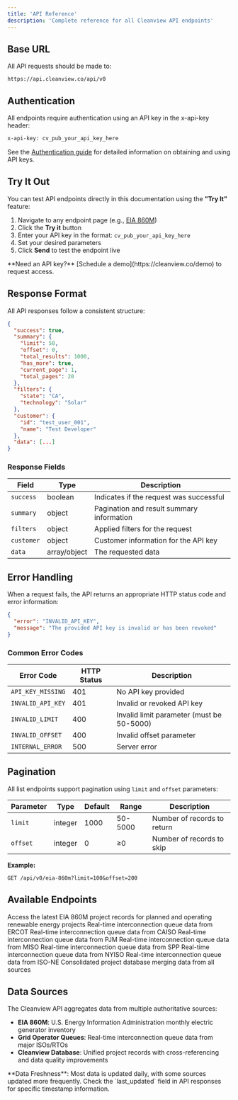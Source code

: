 ```yaml
---
title: 'API Reference'
description: 'Complete reference for all Cleanview API endpoints'
---
```


## Base URL

All API requests should be made to:
```
https://api.cleanview.co/api/v0
```

## Authentication

All endpoints require authentication using an API key in the x-api-key header:

```bash
x-api-key: cv_pub_your_api_key_here
```

See the [Authentication guide](/authentication) for detailed information on obtaining and using API keys.

## Try It Out

You can test API endpoints directly in this documentation using the **"Try It"** feature:

1. Navigate to any endpoint page (e.g., [EIA 860M](/api-reference/endpoint/eia-860m))
2. Click the **Try it** button
3. Enter your API key in the format: `cv_pub_your_api_key_here`
4. Set your desired parameters
5. Click **Send** to test the endpoint live

<Tip>
**Need an API key?** [Schedule a demo](https://cleanview.co/demo) to request access.
</Tip>

## Response Format

All API responses follow a consistent structure:

```json
{
  "success": true,
  "summary": {
    "limit": 50,
    "offset": 0,
    "total_results": 1000,
    "has_more": true,
    "current_page": 1,
    "total_pages": 20
  },
  "filters": {
    "state": "CA",
    "technology": "Solar"
  },
  "customer": {
    "id": "test_user_001",
    "name": "Test Developer"
  },
  "data": [...]
}
```

### Response Fields

| Field | Type | Description |
|-------|------|-------------|
| `success` | boolean | Indicates if the request was successful |
| `summary` | object | Pagination and result summary information |
| `filters` | object | Applied filters for the request |
| `customer` | object | Customer information for the API key |
| `data` | array/object | The requested data |

## Error Handling

When a request fails, the API returns an appropriate HTTP status code and error information:

```json
{
  "error": "INVALID_API_KEY",
  "message": "The provided API key is invalid or has been revoked"
}
```

### Common Error Codes

| Error Code | HTTP Status | Description |
|------------|-------------|------------- |
| `API_KEY_MISSING` | 401 | No API key provided |
| `INVALID_API_KEY` | 401 | Invalid or revoked API key |
| `INVALID_LIMIT` | 400 | Invalid limit parameter (must be 50-5000) |
| `INVALID_OFFSET` | 400 | Invalid offset parameter |
| `INTERNAL_ERROR` | 500 | Server error |

## Pagination

All list endpoints support pagination using `limit` and `offset` parameters:

| Parameter | Type | Default | Range | Description |
|-----------|------|---------|-------|-------------|
| `limit` | integer | 1000 | 50-5000 | Number of records to return |
| `offset` | integer | 0 | ≥0 | Number of records to skip |

**Example:**
```
GET /api/v0/eia-860m?limit=100&offset=200
```

## Available Endpoints

<CardGroup cols={2}>
  <Card title="EIA 860M Data" icon="database" href="/api-reference/endpoint/eia-860m">
    Access the latest EIA 860M project records for planned and operating renewable energy projects
  </Card>
  <Card title="ERCOT Queue" icon="network-wired" href="/api-reference/endpoint/ercot">
    Real-time interconnection queue data from ERCOT
  </Card>
  <Card title="CAISO Queue" icon="network-wired" href="/api-reference/endpoint/caiso">
    Real-time interconnection queue data from CAISO
  </Card>
  <Card title="PJM Queue" icon="network-wired" href="/api-reference/endpoint/pjm">
    Real-time interconnection queue data from PJM
  </Card>
  <Card title="MISO Queue" icon="network-wired" href="/api-reference/endpoint/miso">
    Real-time interconnection queue data from MISO
  </Card>
  <Card title="SPP Queue" icon="network-wired" href="/api-reference/endpoint/spp">
    Real-time interconnection queue data from SPP
  </Card>
  <Card title="NYISO Queue" icon="network-wired" href="/api-reference/endpoint/nyiso">
    Real-time interconnection queue data from NYISO
  </Card>
  <Card title="ISO-NE Queue" icon="network-wired" href="/api-reference/endpoint/iso-ne">
    Real-time interconnection queue data from ISO-NE
  </Card>
  <Card title="Unified Projects" icon="layer-group" href="/api-reference/endpoint/projects">
    Consolidated project database merging data from all sources
  </Card>
</CardGroup>

## Data Sources

The Cleanview API aggregates data from multiple authoritative sources:

- **EIA 860M**: U.S. Energy Information Administration monthly electric generator inventory
- **Grid Operator Queues**: Real-time interconnection queue data from major ISOs/RTOs
- **Cleanview Database**: Unified project records with cross-referencing and data quality improvements

<Note>
**Data Freshness**: Most data is updated daily, with some sources updated more frequently. Check the `last_updated` field in API responses for specific timestamp information.
</Note>